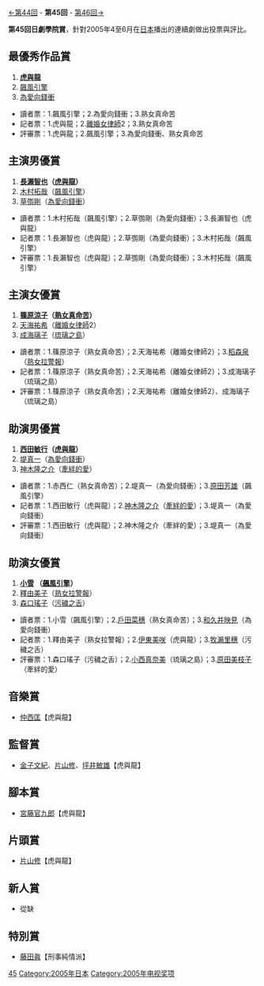{{noteTA
|G1=JP Show}}
[[第44回日劇學院賞名單|←第44回]] - '''第45回''' - [[第46回日劇學院賞名單|第46回→]]

'''第45回日劇學院賞'''，針對2005年4至6月在[[日本|日本]]播出的連續劇做出投票與評比。

==最優秀作品賞==
#'''[[虎與龍_(電視劇)|虎與龍]]'''
#[[飆風引擎|飆風引擎]]
#[[為愛向錢衝|為愛向錢衝]]

*讀者票：1.飆風引擎；2.為愛向錢衝；3.熟女真命苦
*記者票：1.虎與龍；2.[[離婚女律師|離婚女律師]]2；3.熟女真命苦
*評審票：1.虎與龍；2.飆風引擎；3.為愛向錢衝、熟女真命苦

==主演男優賞==
#'''[[長瀨智也|長瀨智也]]（[[虎與龍|虎與龍]]）'''
#[[木村拓哉|木村拓哉]]（[[飆風引擎|飆風引擎]]）
#[[草彅剛|草彅剛]]（[[為愛向錢衝|為愛向錢衝]]）

*讀者票：1.木村拓哉（飆風引擎）；2.草彅剛（為愛向錢衝）；3.長瀨智也（虎與龍）
*記者票：1.長瀨智也（虎與龍）；2.草彅剛（為愛向錢衝）；3.木村拓哉（飆風引擎）
*評審票：1.長瀨智也（虎與龍）；2.草彅剛（為愛向錢衝）；3.木村拓哉（飆風引擎）

==主演女優賞==
#'''[[篠原涼子|篠原涼子]]（[[熟女真命苦|熟女真命苦]]）'''
#[[天海祐希|天海祐希]]（[[離婚女律師|離婚女律師]]2）
#[[成海璃子|成海璃子]]（[[琉璃之島|琉璃之島]]）

*讀者票：1.篠原涼子（熟女真命苦）；2.天海祐希（離婚女律師2）；3.[[稻森泉|稻森泉]]（[[熟女拉警報|熟女拉警報]]）
*記者票：1.篠原涼子（熟女真命苦）；2.天海祐希（離婚女律師2）；3.成海璃子（琉璃之島）
*評審票：1.篠原涼子（熟女真命苦）；2.天海祐希（離婚女律師2）、成海璃子（琉璃之島）

==助演男優賞==
#'''[[西田敏行|西田敏行]]（[[虎與龍|虎與龍]]）'''
#[[堤真一|堤真一]]（[[為愛向錢衝|為愛向錢衝]]）
#[[神木隆之介|神木隆之介]]（[[牽絆的愛|牽絆的愛]]）

*讀者票：1.赤西仁（熟女真命苦）；2.堤真一（為愛向錢衝）；3.[[原田芳雄|原田芳雄]]（飆風引擎）
*記者票：1.西田敏行（虎與龍）；2.[[神木隆之介|神木隆之介]]（[[牽絆的愛|牽絆的愛]]）；3.堤真一（為愛向錢衝）
*評審票：1.西田敏行（虎與龍）；2.神木隆之介（牽絆的愛）；3.堤真一（為愛向錢衝）

==助演女優賞==
#'''[[小雪|小雪]] （[[飆風引擎|飆風引擎]]）'''
#[[釋由美子|釋由美子]]（[[熟女拉警報|熟女拉警報]]）
#[[森口瑤子|森口瑤子]]（[[污穢之舌|污穢之舌]]）

*讀者票：1.小雪（飆風引擎）；2.[[戶田菜穗|戶田菜穗]]（熟女真命苦）；3.[[和久井映見|和久井映見]]（為愛向錢衝）
*記者票：1.釋由美子（熟女拉警報）；2.[[伊東美咲|伊東美咲]]（虎與龍）；3.[[牧瀨里穗|牧瀨里穗]]（污穢之舌）
*評審票：1.森口瑤子（污穢之舌）；2.[[小西真奈美|小西真奈美]]（琉璃之島）；3.[[原田美枝子|原田美枝子]]（牽絆的愛）

==音樂賞==
*[[仲西匡|仲西匡]]【虎與龍】

==監督賞==
*[[金子文紀|金子文紀]]、[[片山修|片山修]]、[[坪井敏雄|坪井敏雄]]【虎與龍】

==腳本賞==
*[[宮藤官九郎|宮藤官九郎]]【虎與龍】

==片頭賞==
*[[片山修|片山修]]【虎與龍】

==新人賞==
*從缺

==特別賞==
*[[藤田眞|藤田眞]]【刑事純情派】
{{日劇學院賞名單}}
[[Category:日劇學院賞|45]]
[[Category:2005年日本|Category:2005年日本]]
[[Category:2005年电视奖项|Category:2005年电视奖项]]